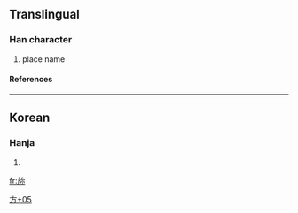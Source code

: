 ==Translingual==
===Han character===
{{Han char|rn=70|rad=方|as=05|sn=9|four=|canj=卜尸戈火 (YSIF)}}
# place name
====References====
{{Han ref|kx=0482.101|dj=0844.060|hdz=32177.011|uh=65C0|ud=26048}}

----
==Korean==
===Hanja===
{{ko-hanja|hangeul=[[며]]|eumhun=|rv=myeo|mr=myŏ|y=mye}}
# {{defn|Korean}}



[[Category:Korean-only CJKV Characters|方+05]]

[[fr:旀]]